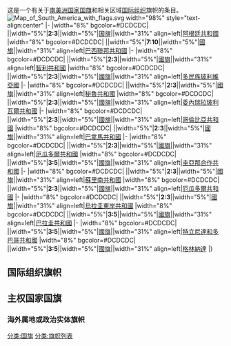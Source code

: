 这是一个有关于[[南美洲|南美洲]][[国家|国家]][[国旗|国旗]]和相关区域[[国际组织|国际组织]]旗帜的条目。
[[File:Map_of_South_America_with_flags.svg|thumb]]
{{wt}} width="98%" style="text-align:center"
|-
|width="8%" bgcolor=#DCDCDC|{{flagicon|阿根廷|size=150px}} ||width="5%"|'''2:3'''||width="5%"|[[阿根廷国旗|国旗]]||width="31%" align=left|[[阿根廷共和國|阿根廷共和國]]
|width="8%" bgcolor=#DCDCDC|{{flagicon|巴西|size=150px}} ||width="5%"|'''7:10'''||width="5%"|[[巴西國旗|國旗]]||width="31%" align=left|[[巴西聯邦共和國|巴西聯邦共和國]]
|-
|width="8%" bgcolor=#DCDCDC|{{flagicon|智利|size=150px}} ||width="5%"|'''2:3'''||width="5%"|[[智利國旗|國旗]]||width="31%" align=left|[[智利共和國|智利共和國]]
|width="8%" bgcolor=#DCDCDC|{{flagicon|玻利維亞|size=150px}} ||width="5%"|'''2:3'''||width="5%"|[[玻利維亞國旗|國旗]]||width="31%" align=left|[[多民族玻利維亞國|多民族玻利維亞國]]
|-
|width="8%" bgcolor=#DCDCDC|{{flagicon|秘魯|size=150px}} ||width="5%"|'''2:3'''||width="5%"|[[秘魯國旗|國旗]]||width="31%" align=left|[[秘魯共和國|秘魯共和國]]
|width="8%" bgcolor=#DCDCDC|{{flagicon|委內瑞拉|size=150px}} ||width="5%"|'''2:3'''||width="5%"|[[委內瑞拉國旗|國旗]]||width="31%" align=left|[[委內瑞拉玻利瓦爾共和國|委內瑞拉玻利瓦爾共和國]]
|-
|width="8%" bgcolor=#DCDCDC|{{flagicon|哥倫比亞|size=150px}} ||width="5%"|'''2:3'''||width="5%"|[[哥倫比亞國旗|國旗]]||width="31%" align=left|[[哥倫比亞共和國|哥倫比亞共和國]]
|width="8%" bgcolor=#DCDCDC|{{flagicon|巴拿馬|size=150px}} ||width="5%"|'''2:3'''||width="5%"|[[巴拿馬國旗|國旗]]||width="31%" align=left|[[巴拿馬共和國|巴拿馬共和國]]
|-
|width="8%" bgcolor=#DCDCDC|{{flagicon|厄瓜多爾|size=150px}} ||width="5%"|'''2:3'''||width="5%"|[[厄瓜多爾國旗|國旗]]||width="31%" align=left|[[厄瓜多爾共和國|厄瓜多爾共和國]]
|width="8%" bgcolor=#DCDCDC|{{flagicon|圭亞那|size=150px}} ||width="5%"|'''3:5'''||width="5%"|[[圭亞那國旗|國旗]]||width="31%" align=left|[[圭亞那合作共和國|圭亞那合作共和國]]
|-
|width="8%" bgcolor=#DCDCDC|{{flagicon|蘇里南|size=150px}} ||width="5%"|'''2:3'''||width="5%"|[[蘇里南國旗|國旗]]||width="31%" align=left|[[蘇里南共和國|蘇里南共和國]]
|width="8%" bgcolor=#DCDCDC|{{flagicon|厄瓜多爾|size=150px}} ||width="5%"|'''2:3'''||width="5%"|[[厄瓜多爾國旗|國旗]]||width="31%" align=left|[[厄瓜多爾共和國|厄瓜多爾共和國]]
|-
|width="8%" bgcolor=#DCDCDC|{{flagicon|烏拉圭|size=150px}} ||width="5%"|'''2:3'''||width="5%"|[[烏拉圭國旗|國旗]]||width="31%" align=left|[[烏拉圭東岸共和國|烏拉圭東岸共和國]]
|width="8%" bgcolor=#DCDCDC|{{flagicon|巴拉圭|size=150px}} ||width="5%"|'''3:5'''||width="5%"|[[巴拉圭國旗|國旗]]||width="31%" align=left|[[巴拉圭共和國|巴拉圭共和國]]
|-
|width="8%" bgcolor=#DCDCDC|{{flagicon|特立尼達和多巴哥|size=150px}} ||width="5%"|'''3:5'''||width="5%"|[[特立尼達和多巴哥國旗|國旗]]||width="31%" align=left|[[特立尼達和多巴哥共和國|特立尼達和多巴哥共和國]]
|width="8%" bgcolor=#DCDCDC|{{flagicon|格林納達|size=150px}} ||width="5%"|'''3:5'''||width="5%"|[[格林納達國旗|國旗]]||width="31%" align=left|[[格林納達|格林納達]]
|}

==国际组织旗帜==
{{Gallery
|File:Flag of the Andean Community of Nations.svg|<center>[[安第斯条约组织|安第斯条约组织]]旗帜</center>
|File:Flag of CARICOM.svg|<center>[[加勒比共同体|加勒比共同体]]旗帜</center> 
|File:Flag of Mercosur.svg|<center>[[南方共同市场|南方共同市场]]旗帜</center>
|File:Flag of OPEC.svg|<center>[[石油输出国组织|石油输出国组织]]旗帜</center>
|File:Flag of UNASUR.svg|<center>[[南美洲国家联盟|南美洲国家联盟]]旗帜</center>
|File:Flag of La Francophonie.svg|<center>[[法语圈国际组织|法语圈国际组织]]旗帜</center>
|File:Flag of Europe.svg|<center>[[欧盟旗帜|欧盟旗帜]]（[[法属圭亚那|法属圭亚那]]使用）</center>

}}

==主权国家国旗==
{{Gallery
|File:Flag of Argentina.svg|<center>[[阿根廷国旗|阿根廷国旗]]<br><small>''另见：[[阿根廷旗帜列表|阿根廷旗帜列表]]''</small></center>
|File:Flag of Bolivia.svg|<center>[[玻利维亚国旗|玻利维亚国旗]]</center>
|File:Flag of Brazil.svg|<center>[[巴西国旗|巴西国旗]]<br><small>''另见：[[巴西旗帜列表|巴西旗帜列表]]''</small></center>
|File:Flag of Chile.svg|<center>[[智利国旗|智利国旗]] </center>
|File:Flag of Colombia.svg|<center>[[哥伦比亚国旗|哥伦比亚国旗]]<br><small>''另见：[[哥伦比亚旗帜列表|哥伦比亚旗帜列表]]''</small></center>
|File:Flag of Ecuador.svg|<center>[[厄瓜多尔国旗|厄瓜多尔国旗]]</center>
|File:Flag of Guyana.svg|<center>[[圭亚那国旗|圭亚那国旗]]</center>
|File:Flag of Grenada.svg|<center>[[格林納達国旗|格林納達国旗]]</center>
|File:Flag of Paraguay.svg|<center>[[巴拉圭国旗|巴拉圭国旗]]</center>
|File:Flag of Peru.svg|<center>[[秘鲁国旗|秘鲁国旗]]</center>
|File:Flag of Suriname.svg|<center>[[苏里南国旗|苏里南国旗]]</center>
|File:Flag of Trinidad and Tobago.svg|<center>[[特立尼达和多巴哥国旗|特立尼达和多巴哥国旗]]</center> 
|File:Flag of Uruguay.svg|<center>[[乌拉圭国旗|乌拉圭国旗]]</center>
|File:Flag of Venezuela.svg|<center>[[委内瑞拉国旗|委内瑞拉国旗]]</center>
}}


===海外属地或政治实体旗帜===
{{Gallery
|File:Flag of Aruba.svg|<center>[[阿鲁巴旗帜|阿鲁巴旗帜]] <br />({{flag|荷兰}})</center>
|File:Flag of Bonaire.svg|<center>[[博奈尔|博奈尔]][[博奈尔旗帜|旗帜]]<br />({{flag|荷兰}})</center>
|File:Flag of Curaçao.svg|<center>[[库拉索旗帜|库拉索旗帜]]<br />({{flag|荷兰}})</center>
|File:Flag of the Falkland Islands.svg|<center>[[福克兰群岛旗帜|福克兰群岛旗帜]]<br />({{flag|英国}})</center>
|File:Flag of French Guiana.svg|<center>[[法属圭亚那|法属圭亚那]][[法國國旗|旗帜]]<br />({{flag|法国}})</center>
|File:Flag of South Georgia and the South Sandwich Islands.svg|<center>[[南乔治亚岛与南桑威奇群岛|南乔治亚岛与南桑威奇群岛]][[南乔治亚岛与南桑威奇群岛旗帜|旗帜]] <br />({{flag|英国}})</center>
}}

{{Lists of flags}}
{{美洲题目|国旗}}

[[分类:国旗|分类:国旗]]
[[分类:旗帜列表|分类:旗帜列表]]